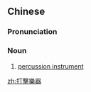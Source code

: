 ==Chinese==
{{zh-forms|s=打击乐器|type=22}}

===Pronunciation===
{{zh-pron
|m=dǎ擊 yuèqì
|c=daa2 gik1 ngok6 hei3
|cat=n
}}

===Noun===
{{zh-noun}}

# [[percussion instrument]]

[[zh:打擊樂器]]